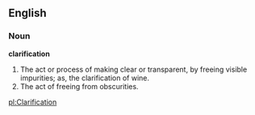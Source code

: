 ==English==

===Noun===

'''clarification'''

#The act or process of making clear or transparent, by freeing visible impurities; as, the clarification of wine.
#The act of freeing from obscurities.

[[pl:Clarification]]